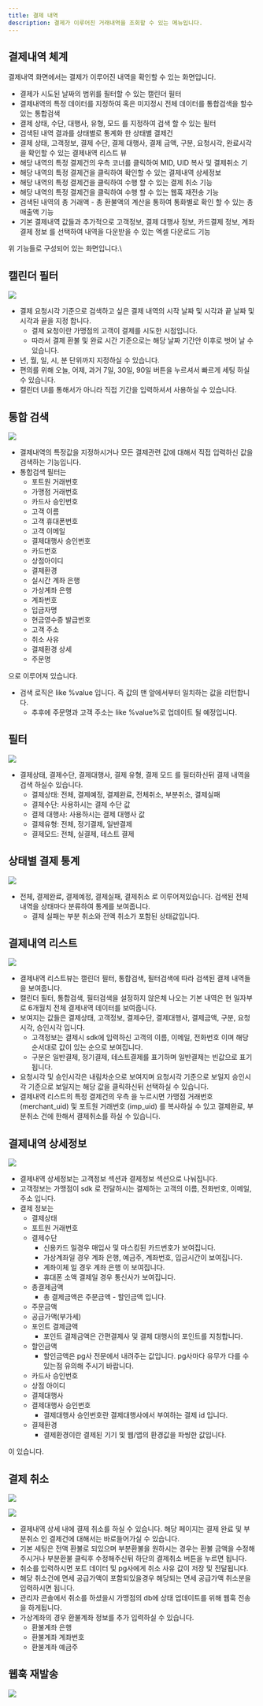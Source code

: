 ```yaml
---
title: 결제 내역
description: 결제가 이루어진 거래내역을 조회할 수 있는 메뉴입니다.
---
```




## 결제내역 체계

결제내역 화면에서는 결제가 이루어진 내역을 확인할 수 있는 화면입니다.

* 결제가 시도된 날짜의 범위를 필터할 수 있는 캘린더 필터
* 결제내역의 특정 데이터를 지정하여 혹은 미지정시 전체 데이터를 통합검색을 할수 있는 통합검색
* 결제 상태, 수단, 대행사, 유형, 모드 를 지정하여 검색 할 수 있는 필터
* 검색된 내역 결과를 상태별로 통계화 한 상태별 결제건
* 결제 상태, 고객정보, 결제 수단, 결제 대행사, 결제 금액, 구분, 요청시각, 완료시각을 확인할 수 있는 결제내역 리스트 뷰
* 해당 내역의 특정 결제건의 우측 코너를 클릭하여 MID, UID 복사 및 결제취소 기
* 해당 내역의 특정 결제건을 클릭하여 확인할 수 있는 결제내역 상세정보
* 해당 내역의 특정 결제건을 클릭하여 수행 할 수 있는 결제 취소 기능
* 해당 내역의 특정 결제건을 클릭하여 수행 할 수 있는 웹훅 재전송 기능
* 검색된 내역의 총 거래액 - 총 환불액의 계산을 통하여 통화별로 확인 할 수 있는 총 매출액 기능
* 기본 결제내역 값들과 추가적으로 고객정보, 결제 대행사 정보, 카드결제 정보, 계좌결제 정보 를 선택하여 내역을 다운받을 수 있는 엑셀 다운로드 기능

위 기능들로 구성되어 있는 화면입니다.\\

## 캘린더 필터

![](</gitbook-assets/ko/Screen Shot 2022-06-20 at 5.23.19 PM.png>)

* 결제 요청시각 기준으로 검색하고 싶은 결제 내역의 시작 날짜 및 시각과 끝 날짜 및 시각과 끝을 지정 합니다.
  * 결제 요청이란 가맹점의 고객이 결제를 시도한 시점입니다.
  * 따라서 결제 환불 및 완료 시간 기준으로는 해당 날짜 기간안 이후로 벗어 날 수 있습니다.
* 년, 월, 일, 시, 분 단위까지 지정하실 수 있습니다.
* 편의를 위해 오늘, 어제, 과거 7일, 30일, 90일 버튼을 누르셔서 빠르게 세팅 하실 수 있습니다.
* 캘린더 UI를 통해서가 아니라 직접 기간을 입력하셔서 사용하실 수 있습니다.

## 통합 검색

![](</gitbook-assets/ko/Screen Shot 2022-06-20 at 5.36.36 PM.png>)

* 결제내역의 특정값을 지정하시거나 모든 결제관련 값에 대해서 직접 입력하신 값을 검색하는 기능입니다.
* 통합검색 필터는
  * 포트원 거래번호
  * 가맹점 거래번호
  * 카드사 승인번호
  * 고객 이름
  * 고객 휴대폰번호
  * 고객 이메일
  * 결제대행사 승인번호
  * 카드번호
  * 상점아이디
  * 결제환경
  * 실시간 계좌 은행
  * 가상계좌 은행
  * 계좌번호
  * 입금자명
  * 현금영수증 발급번호
  * 고객 주소
  * 취소 사유
  * 결제환경 상세
  * 주문명

으로 이루어져 있습니다.

* 검색 로직은 like %value 입니다. 즉 값의 맨 앞에서부터 일치하는 값을 리턴합니다.
  * 추후에 주문명과 고객 주소는 like %value%로 업데이트 될 예정입니다.

## 필터

![](</gitbook-assets/ko/Screen Shot 2022-06-20 at 6.27.42 PM.png>)

* 결제상태, 결제수단, 결제대행사, 결제 유형, 결제 모드 를 필터하신뒤 결제 내역을 검색 하실수 있습니다.
  * 결제상태: 전체, 결제예정, 결제완료, 전체취소, 부분취소, 결제실패
  * 결제수단: 사용하시는 결제 수단 값
  * 결제 대행사: 사용하시는 결제 대행사 값
  * 결제유형: 전체, 정기결제, 일반결제
  * 결제모드: 전체, 실결제, 테스트 결제

## 상태별 결제 통계

![](</gitbook-assets/ko/Screen Shot 2022-06-20 at 6.37.46 PM.png>)

* 전체, 결제완료, 결제예정, 결제실패, 결제취소 로 이루어져있습니다. 검색된 전체 내역을 상태마다 분류하여 통계를 보여줍니다.
  * 결제 실패는 부분 취소와 전액 취소가 포함된 상태값입니다.

## 결제내역 리스트

![](</gitbook-assets/ko/image (277).png>)

* 결제내역 리스트뷰는 캘린더 필터, 통합검색, 필터검색에 따라 검색된 결제 내역들을 보여줍니다.
* 캘린더 필터, 통합검색, 필터검색을 설정하지 않은체 나오는 기본 내역은 현 일자부로 6개월치 전체 결제내역 데이터를 보여줍니다.
* 보여지는 값들은 결제상태, 고객정보, 결제수단, 결제대행사, 결제금액, 구분, 요청시각, 승인시각 입니다.
  * 고객정보는 결제시 sdk에 입력하신 고객의 이름, 이메일, 전화번호 이며 해당 순서대로 값이 있는 순으로 보여집니다.
  * 구분은 일반결제, 정기결제, 테스트결제를 표기하며 일반결제는 빈값으로 표기됩니다.
* 요청시각 및 승인시각은 내림차순으로 보여지며 요청시각 기준으로 보일지 승인시각 기준으로 보일지는 해당 값을 클릭하신뒤 선택하실 수 있습니다.
* 결제내역 리스트의 특정 결제건의 우측 을 누르시면 가맹점 거래번호(merchant\_uid) 및 포트원 거래번호 (imp\_uid) 를 복사하실 수 있고 결제완료, 부분취소 건에 한해서 결제취소를 하실 수 있습니다.

## 결제내역 상세정보

![](</gitbook-assets/ko/Screen Shot 2022-06-20 at 7.06.01 PM.png>)

* 결제내역 상세정보는 고객정보 섹션과 결제정보 섹션으로 나눠집니다.
* 고객정보는 가맹점이 sdk 로 전달하시는 결제하는 고객의 이름, 전화번호, 이메일, 주소 입니다.
* 결제 정보는
  * 결제상태
  * 포트원 거래번호
  * 결제수단
    * 신용카드 일경우 매입사 및 마스킹된 카드번호가 보여집니다.
    * 가상계좌일 경우 계좌 은행, 예금주, 계좌번호, 입금시간이 보여집니다.
    * 계좌이체 일 경우 계좌 은행 이 보여집니다.
    * 휴대폰 소액 결제일 경우 통신사가 보여집니다.
  * 총결제금액
    * 총 결제금액은 주문금액 - 할인금액 입니다.
  * 주문금액
  * 공급가액(부가세)
  * 포인트 결제금액
    * 포인트 결제금액은 간편결제사 및 결제 대행사의 포인트를 지칭합니다.
  * 할인금액
    * 할인금액은 pg사 전문에서 내려주는 값입니다. pg사마다 유무가 다를 수 있는점 유의해 주시기 바랍니다.
  * 카드사 승인번호
  * 상점 아이디
  * 결제대행사
  * 결제대행사 승인번호
    * 결제대행사 승인번호란 결제대행사에서 부여하는 결제 id 입니다.
  * 결제환경
    * 결제환경이란 결제된 기기 및 웹/앱의 환경값을 파씽한 값입니다.

이 있습니다.

## 결제 취소

![](</gitbook-assets/ko/Screen Shot 2022-06-20 at 8.28.25 PM.png>)

![](</gitbook-assets/ko/Screen Shot 2022-06-20 at 8.28.37 PM (1).png>)

* 결제내역 상세 내에 결제 취소를 하실 수 있습니다. 해당 페이지는 결제 완료 및 부분취소 인 결제건에 대해서는 바로들어가실 수 있습니다.
* 기본 세팅은 전액 환불로 되있으며 부분환불을 원하시는 경우는 환불 금액을 수정해주시거나 부분환불 클릭후 수정해주신뒤 하단의 결제취소 버튼을 누르면 됩니다.
* 취소를 입력하시면 포트 데이터 및 pg사에게 취소 사유 값이 저장 및 전달됩니다.
* 해당 취소건에 면세 공급가액이 포함되있을경우 해당되는 면세 공급가액 취소분을 입력하시면 됩니다.
* 관리자 콘솔에서 취소를 하셨을시 가맹점의 db에 상태 업데이트를 위해 웹훅 전송을 하게됩니다.
* 가상계좌의 경우 환불계좌 정보를 추가 입력하실 수 있습니다.
  * 환불계좌 은행
  * 환불계좌 계좌번호
  * 환불계좌 예금주

## 웹훅 재발송

![](</gitbook-assets/ko/Screen Shot 2022-06-20 at 8.44.01 PM.png>)
